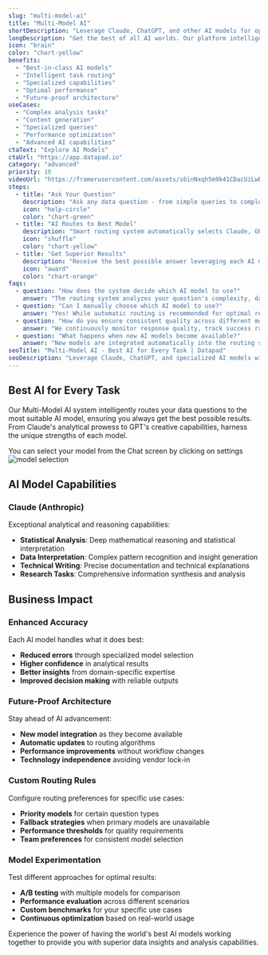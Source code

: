 ```yaml
---
slug: "multi-model-ai"
title: "Multi-Model AI"
shortDescription: "Leverage Claude, ChatGPT, and other AI models for optimal results."
longDescription: "Get the best of all AI worlds. Our platform intelligently routes tasks to the most suitable AI model - whether it's Claude for analysis, GPT for content generation, or specialized models for specific use cases - ensuring optimal results for every query."
icon: "brain"
color: "chart-yellow"
benefits:
  - "Best-in-class AI models"
  - "Intelligent task routing"
  - "Specialized capabilities"
  - "Optimal performance"
  - "Future-proof architecture"
useCases:
  - "Complex analysis tasks"
  - "Content generation"
  - "Specialized queries"
  - "Performance optimization"
  - "Advanced AI capabilities"
ctaText: "Explore AI Models"
ctaUrl: "https://app.datapad.io"
category: "advanced"
priority: 10
videoUrl: "https://framerusercontent.com/assets/s6inNxqh5m9k41CDacUiLwBUGVc.mp4"
steps:
  - title: "Ask Your Question"
    description: "Ask any data question - from simple queries to complex analysis requests."
    icon: "help-circle"
    color: "chart-green"
  - title: "AI Routes to Best Model"
    description: "Smart routing system automatically selects Claude, GPT, or specialized models for optimal results."
    icon: "shuffle"
    color: "chart-yellow"
  - title: "Get Superior Results"
    description: "Receive the best possible answer leveraging each AI model's unique strengths."
    icon: "award"
    color: "chart-orange"
faqs:
  - question: "How does the system decide which AI model to use?"
    answer: "The routing system analyzes your question's complexity, data types, expected output format, and historical performance patterns. For example, statistical analysis goes to Claude, creative content to GPT, and specialized tasks to domain-specific models. The process is automatic and transparent."
  - question: "Can I manually choose which AI model to use?"
    answer: "Yes! While automatic routing is recommended for optimal results, advanced users can override the system and specify which model to use for specific queries. This is useful for testing different approaches or when you have specific model preferences."
  - question: "How do you ensure consistent quality across different models?"
    answer: "We continuously monitor response quality, track success rates, and collect user feedback for each model-task combination. The routing algorithm learns from this data and automatically improves model selection over time to maintain consistently high-quality results."
  - question: "What happens when new AI models become available?"
    answer: "New models are integrated automatically into the routing system after thorough testing and validation. The system evaluates their performance against existing models and gradually incorporates them into the routing decisions, ensuring you always have access to the latest AI capabilities."
seoTitle: "Multi-Model AI - Best AI for Every Task | Datapad"
seoDescription: "Leverage Claude, ChatGPT, and specialized AI models with intelligent routing. Get optimal results for every data analysis task with multi-model AI."
---
```


## Best AI for Every Task

Our Multi-Model AI system intelligently routes your data questions to the most suitable AI model, ensuring you always get the best possible results. From Claude's analytical prowess to GPT's creative capabilities, harness the unique strengths of each model.

You can select your model from the Chat screen by clicking on settings
![model selection](/images/docs/features/model-selection.png)

## AI Model Capabilities

### Claude (Anthropic)
Exceptional analytical and reasoning capabilities:

- **Statistical Analysis**: Deep mathematical reasoning and statistical interpretation
- **Data Interpretation**: Complex pattern recognition and insight generation
- **Technical Writing**: Precise documentation and technical explanations
- **Research Tasks**: Comprehensive information synthesis and analysis

## Business Impact

### Enhanced Accuracy
Each AI model handles what it does best:

- **Reduced errors** through specialized model selection
- **Higher confidence** in analytical results
- **Better insights** from domain-specific expertise
- **Improved decision making** with reliable outputs

### Future-Proof Architecture
Stay ahead of AI advancement:

- **New model integration** as they become available
- **Automatic updates** to routing algorithms
- **Performance improvements** without workflow changes
- **Technology independence** avoiding vendor lock-in

### Custom Routing Rules
Configure routing preferences for specific use cases:

- **Priority models** for certain question types
- **Fallback strategies** when primary models are unavailable
- **Performance thresholds** for quality requirements
- **Team preferences** for consistent model selection

### Model Experimentation
Test different approaches for optimal results:

- **A/B testing** with multiple models for comparison
- **Performance evaluation** across different scenarios
- **Custom benchmarks** for your specific use cases
- **Continuous optimization** based on real-world usage

Experience the power of having the world's best AI models working together to provide you with superior data insights and analysis capabilities.
